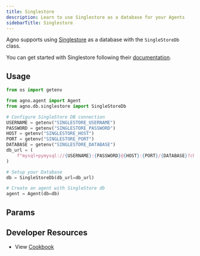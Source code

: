 ```yaml
---
title: Singlestore
description: Learn to use Singlestore as a database for your Agents
sidebarTitle: Singlestore
---
```


Agno supports using [Singlestore](https://www.singlestore.com/) as a database with the `SingleStoreDb` class.

You can get started with Singlestore following their [documentation](https://docs.singlestore.com/db/v9.0/introduction/).

## Usage

```python singlestore_for_agent.py
from os import getenv

from agno.agent import Agent
from agno.db.singlestore import SingleStoreDb

# Configure SingleStore DB connection
USERNAME = getenv("SINGLESTORE_USERNAME")
PASSWORD = getenv("SINGLESTORE_PASSWORD")
HOST = getenv("SINGLESTORE_HOST")
PORT = getenv("SINGLESTORE_PORT")
DATABASE = getenv("SINGLESTORE_DATABASE")
db_url = (
    f"mysql+pymysql://{USERNAME}:{PASSWORD}@{HOST}:{PORT}/{DATABASE}?charset=utf8mb4"
)

# Setup your Database
db = SingleStoreDb(db_url=db_url)

# Create an agent with SingleStore db
agent = Agent(db=db)
```

## Params

<Snippet file="db-singlestore-params.mdx" />

## Developer Resources

- View [Cookbook](https://github.com/agno-agi/agno/tree/main/cookbook/db/singlestore/singlestore_for_agent.py)
